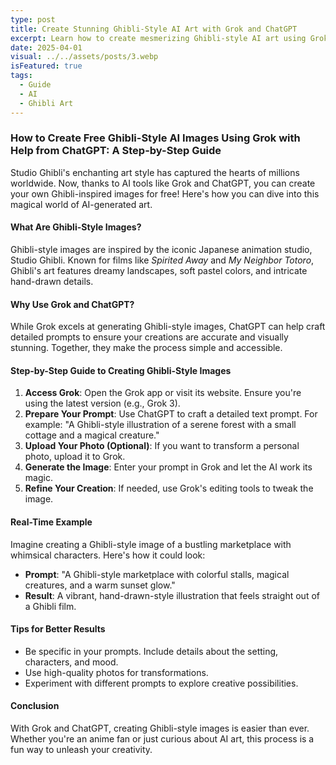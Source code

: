 ```yaml
---
type: post
title: Create Stunning Ghibli-Style AI Art with Grok and ChatGPT
excerpt: Learn how to create mesmerizing Ghibli-style AI art using Grok and ChatGPT with simple steps and creative prompts." Let me know if you'd like further tweaks or additions!
date: 2025-04-01
visual: ../../assets/posts/3.webp
isFeatured: true
tags:
  - Guide
  - AI
  - Ghibli Art
---
```

### How to Create Free Ghibli-Style AI Images Using Grok with Help from ChatGPT: A Step-by-Step Guide

Studio Ghibli's enchanting art style has captured the hearts of millions worldwide. Now, thanks to AI tools like Grok and ChatGPT, you can create your own Ghibli-inspired images for free! Here's how you can dive into this magical world of AI-generated art.

#### What Are Ghibli-Style Images?
Ghibli-style images are inspired by the iconic Japanese animation studio, Studio Ghibli. Known for films like *Spirited Away* and *My Neighbor Totoro*, Ghibli's art features dreamy landscapes, soft pastel colors, and intricate hand-drawn details.

#### Why Use Grok and ChatGPT?
While Grok excels at generating Ghibli-style images, ChatGPT can help craft detailed prompts to ensure your creations are accurate and visually stunning. Together, they make the process simple and accessible.

#### Step-by-Step Guide to Creating Ghibli-Style Images
1. **Access Grok**: Open the Grok app or visit its website. Ensure you're using the latest version (e.g., Grok 3).
2. **Prepare Your Prompt**: Use ChatGPT to craft a detailed text prompt. For example: "A Ghibli-style illustration of a serene forest with a small cottage and a magical creature."
3. **Upload Your Photo (Optional)**: If you want to transform a personal photo, upload it to Grok.
4. **Generate the Image**: Enter your prompt in Grok and let the AI work its magic.
5. **Refine Your Creation**: If needed, use Grok's editing tools to tweak the image.

#### Real-Time Example
Imagine creating a Ghibli-style image of a bustling marketplace with whimsical characters. Here's how it could look:
- **Prompt**: "A Ghibli-style marketplace with colorful stalls, magical creatures, and a warm sunset glow."
- **Result**: A vibrant, hand-drawn-style illustration that feels straight out of a Ghibli film.

#### Tips for Better Results
- Be specific in your prompts. Include details about the setting, characters, and mood.
- Use high-quality photos for transformations.
- Experiment with different prompts to explore creative possibilities.

#### Conclusion
With Grok and ChatGPT, creating Ghibli-style images is easier than ever. Whether you're an anime fan or just curious about AI art, this process is a fun way to unleash your creativity.
